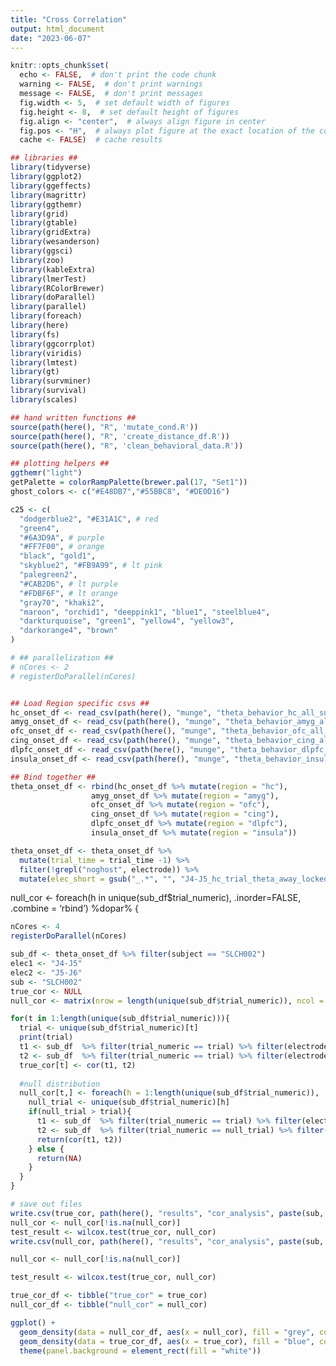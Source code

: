 ```yaml
---
title: "Cross Correlation"
output: html_document
date: "2023-06-07"
---
```

```r
knitr::opts_chunk$set(
  echo <- FALSE,  # don't print the code chunk
  warning <- FALSE,  # don't print warnings
  message <- FALSE,  # don't print messages
  fig.width <- 5,  # set default width of figures
  fig.height <- 8,  # set default height of figures
  fig.align <- "center",  # always align figure in center
  fig.pos <- "H",  # always plot figure at the exact location of the code chunk
  cache <- FALSE)  # cache results

## libraries ##
library(tidyverse)
library(ggplot2)
library(ggeffects)
library(magrittr)
library(ggthemr)
library(grid)
library(gtable)
library(gridExtra)
library(wesanderson)
library(ggsci)
library(zoo)
library(kableExtra)
library(lmerTest)
library(RColorBrewer)
library(doParallel)
library(parallel)
library(foreach)
library(here)
library(fs)
library(ggcorrplot)
library(viridis)
library(lmtest)
library(gt)
library(survminer)
library(survival)
library(scales)

## hand written functions ##
source(path(here(), "R", 'mutate_cond.R'))
source(path(here(), "R", 'create_distance_df.R'))
source(path(here(), "R", 'clean_behavioral_data.R'))

## plotting helpers ##
ggthemr("light")
getPalette = colorRampPalette(brewer.pal(17, "Set1"))
ghost_colors <- c("#E48DB7","#55BBC8", "#DE0D16")

c25 <- c(
  "dodgerblue2", "#E31A1C", # red
  "green4",
  "#6A3D9A", # purple
  "#FF7F00", # orange
  "black", "gold1",
  "skyblue2", "#FB9A99", # lt pink
  "palegreen2",
  "#CAB2D6", # lt purple
  "#FDBF6F", # lt orange
  "gray70", "khaki2",
  "maroon", "orchid1", "deeppink1", "blue1", "steelblue4",
  "darkturquoise", "green1", "yellow4", "yellow3",
  "darkorange4", "brown"
)

# ## parallelization ##
# nCores <- 2
# registerDoParallel(nCores)



```



```r

## Load Region specific csvs ##
hc_onset_df <- read_csv(path(here(), "munge", "theta_behavior_hc_all_subs_onset.csv"))
amyg_onset_df <- read_csv(path(here(), "munge", "theta_behavior_amyg_all_subs_onset.csv"))
ofc_onset_df <- read_csv(path(here(), "munge", "theta_behavior_ofc_all_subs_onset.csv"))
cing_onset_df <- read_csv(path(here(), "munge", "theta_behavior_cing_all_subs_onset.csv"))
dlpfc_onset_df <- read_csv(path(here(), "munge", "theta_behavior_dlpfc_all_subs_onset.csv"))
insula_onset_df <- read_csv(path(here(), "munge", "theta_behavior_insula_all_subs_onset.csv"))

## Bind together ##
theta_onset_df <- rbind(hc_onset_df %>% mutate(region = "hc"),
                  amyg_onset_df %>% mutate(region = "amyg"),
                  ofc_onset_df %>% mutate(region = "ofc"),
                  cing_onset_df %>% mutate(region = "cing"),
                  dlpfc_onset_df %>% mutate(region = "dlpfc"),
                  insula_onset_df %>% mutate(region = "insula"))

theta_onset_df <- theta_onset_df %>% 
  mutate(trial_time = trial_time -1) %>%
  filter(!grepl("noghost", electrode)) %>%
  mutate(elec_short = gsub("_.*", "", "J4-J5_hc_trial_theta_away_locked_ghost.csv"))

```
null_cor <- foreach(h in unique(sub_df$trial_numeric), .inorder=FALSE, .combine = 'rbind') %dopar% {

```r
nCores <- 4
registerDoParallel(nCores)

sub_df <- theta_onset_df %>% filter(subject == "SLCH002")
elec1 <- "J4-J5"
elec2 <- "J5-J6"
sub <- "SLCH002" 
true_cor <- NULL
null_cor <- matrix(nrow = length(unique(sub_df$trial_numeric)), ncol = length(unique(sub_df$trial_numeric)))

for(t in 1:length(unique(sub_df$trial_numeric))){
  trial <- unique(sub_df$trial_numeric)[t]
  print(trial)
  t1 <- sub_df  %>% filter(trial_numeric == trial) %>% filter(electrode == "J4-J5_hc_trial_theta_away_locked_ghost.csv") %>% pull(theta)
  t2 <- sub_df  %>% filter(trial_numeric == trial) %>% filter(electrode == "J5-J6_hc_trial_theta_away_locked_ghost.csv") %>% pull(theta)
  true_cor[t] <- cor(t1, t2)
  
  #null distribution
  null_cor[t,] <- foreach(h = 1:length(unique(sub_df$trial_numeric)), .inorder=FALSE, .combine = 'c') %dopar% {
    null_trial <- unique(sub_df$trial_numeric)[h]
    if(null_trial > trial){
      t1 <- sub_df  %>% filter(trial_numeric == trial) %>% filter(electrode == "J4-J5_hc_trial_theta_away_locked_ghost.csv") %>% pull(theta)
      t2 <- sub_df  %>% filter(trial_numeric == null_trial) %>% filter(electrode == "J5-J6_hc_trial_theta_away_locked_ghost.csv") %>% pull(theta)
      return(cor(t1, t2))
    } else {
      return(NA)
    }
  }
}  

# save out files
write.csv(true_cor, path(here(), "results", "cor_analysis", paste(sub, elec1, "to", elec2, "true_cor.csv", sep = "_")))
null_cor <- null_cor[!is.na(null_cor)]
test_result <- wilcox.test(true_cor, null_cor)
write.csv(null_cor, path(here(), "results", "cor_analysis", paste(sub, elec1, "to", elec2, "null_cor.csv", sep = "_")))


```

```r

null_cor <- null_cor[!is.na(null_cor)]

test_result <- wilcox.test(true_cor, null_cor)
```


```r

true_cor_df <- tibble("true_cor" = true_cor)
null_cor_df <- tibble("null_cor" = null_cor)

ggplot() +
  geom_density(data = null_cor_df, aes(x = null_cor), fill = "grey", color = "black", alpha = .5) +
  geom_density(data = true_cor_df, aes(x = true_cor), fill = "blue", color = "black", alpha = .5) +
  theme(panel.background = element_rect(fill = "white"))

```



